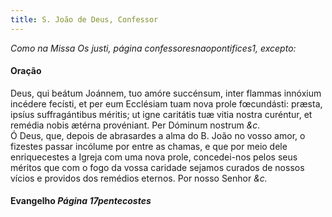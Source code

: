 ```yaml
---
title: S. João de Deus, Confessor
---
```



<em>Como na Missa Os justi, página confessoresnaopontifices1, excepto:</em>

<h4 class="text-center">Oração</h4>
<div class="container-fluid">
<div class="row">
<div class="col-6 dropcaps text-justify">
Deus, qui beátum Joánnem, tuo amóre succénsum, inter flammas innóxium incédere fecísti, et per eum Ecclésiam tuam nova prole fœcundásti: præsta, ipsíus suffragántibus méritis; ut igne caritátis tuæ vitia nostra curéntur, et remédia nobis ætérna provéniant. Per Dóminum nostrum <em>&c.</em>
</div>
<div class="col-6 dropcaps text-justify">
Ó Deus, que, depois de abrasardes a alma do B. João no vosso amor, o fizestes passar incólume por entre as chamas, e que por meio dele enriquecestes a Igreja com uma nova prole, concedei-nos pelos seus méritos que com o fogo da vossa caridade sejamos curados de nossos vícios e providos dos remédios eternos. Por nosso Senhor <em>&c.</em>
</div>
</div>
</div>

<h4 class="text-center">Evangelho <em>Página 17pentecostes</em></h4>
